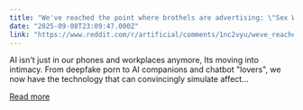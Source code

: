 ```yaml
---
title: "We've reached the point where brothels are advertising: \"Sex Workers are humans\" What does that say about AI intimacy?"
date: "2025-09-08T23:09:47.000Z"
link: "https://www.reddit.com/r/artificial/comments/1nc2vyu/weve_reached_the_point_where_brothels_are/"
---
```


AI isn't just in our phones and workplaces anymore, Its moving into intimacy. From deepfake porn to AI companions and chatbot "lovers", we now have the technology that can convincingly simulate affect...

[Read more](https://www.reddit.com/r/artificial/comments/1nc2vyu/weve_reached_the_point_where_brothels_are/)
